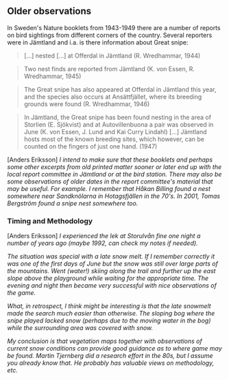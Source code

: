 ## Older observations

In Sweden's Nature booklets from 1943-1949 there are a number of reports on bird sightings from different corners of the country. Several reporters were in Jämtland and i.a. is there information about Great snipe:

> [...] nested [...] at Offerdal in Jämtland (R. Wredhammar, 1944)

> Two nest finds are reported from Jämtland (K. von Essen, R. Wredhammar, 1945)

> The Great snipe has also appeared at Offerdal in Jämtland this year, and the species also occurs at Ansättfjället, where its breeding grounds were found (R. Wredhammar, 1946)

> In Jämtland, the Great snipe has been found nesting in the area of ​​Storlien (E. Sjökvist) and at Autovillenbuona a pair was observed in June (K. von Essen, J. Lund and Kai Curry Lindahl) [...] Jämtland hosts most of the known breeding sites, which however, can be counted on the fingers of just one hand. (1947)

[Anders Eriksson] _I intend to make sure that these booklets and perhaps some other excerpts from old printed matter sooner or later end up with the local report committee in Jämtland or at the bird station. There may also be some observations of older dates in the report committee's material that may be useful. For example. I remember that Håkan Billing found a nest somewhere near Sandknölarna in Hotagsfjällen in the 70's. In 2001, Tomas Bergström found a snipe nest somewhere too._

### Timing and Methodology

[Anders Eriksson] _I experienced the lek at Storulvån fine one night a number of years ago (maybe 1992, can check my notes if needed)._

_The situation was special with a late snow melt. If I remember correctly it was one of the first days of June but the snow was still over large parts of the mountains. Went (water!) skiing along the trail and further up the east slope above the playground while waiting for the appropriate time. The evening and night then became very successful with nice observations of the game._

_What, in retrospect, I think might be interesting is that the late snowmelt made the search much easier than otherwise. The sloping bog where the snipe played lacked snow (perhaps due to the moving water in the bog) while the surrounding area was covered with snow._

_My conclusion is that vegetation maps together with observations of current snow conditions can provide good guidance as to where game may be found. Martin Tjernberg did a research effort in the 80s, but I assume you already know that. He probably has valuable views on methodology, etc._
